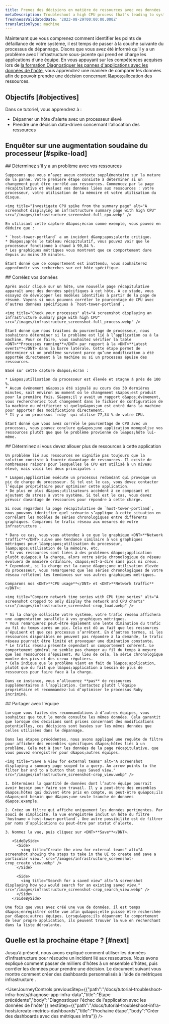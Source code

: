 ```yaml
---
title: Prenez des décisions en matière de ressources avec vos données
metaDescription: Troubleshoot a high CPU process that's leading to system outages.
freshnessValidatedDate: '2023-08-29T00:00:00.000Z'
translationType: machine
---
```


Maintenant que vous comprenez comment identifier les points de défaillance de votre système, il est temps de passer à la couche suivante du processus de dépannage. Disons que vous avez été informé qu’il y a un problème avec l’infrastructure sous-jacente qui prend en charge les applications d’une équipe. En vous appuyant sur les compétences acquises lors de [la formation Diagnostiquer les pannes d&apos;applications avec les données de l&apos;hôte](/docs/tutorial-diagnose-infra-bottlenecks/diagnose-app-infra-data), vous apprendrez une manière de comparer les données afin de pouvoir prendre une décision concernant l&amp;apos;allocation des ressources.

## Objectifs [#objectives]

Dans ce tutoriel, vous apprendrez à :

* Dépanner un hôte d&apos;alerte avec un processeur élevé
* Prendre une décision data-driven concernant l&apos;allocation des ressources

## Enquêter sur une augmentation soudaine du processeur [#spike-load]

<Steps>
  <Step>
    ## Déterminez s&apos;il y a un problème avec vos ressources

    Supposons que vous n’ayez aucun contexte supplémentaire sur la nature de la panne. Votre première étape consiste à déterminer si un changement peut être corrélé aux ressources. Commencez par la page récapitulative et évaluez vos données liées aux ressources : votre processeur, votre utilisation de la mémoire et votre utilisation du disque.

    <img title="Investigate CPU spike from the summary page" alt="A screenshot displaying an infrastructure summary page with high CPU" src="/images/infrastructure_screenshot-full_cpu.webp" />

    En utilisant cette capture d&apos;écran comme exemple, vous pouvez en déduire que :

    * `host-tower-portland` a un incident d&amp;apos;alerte critique.
    * D&apos;après le tableau récapitulatif, vous pouvez voir que le processeur fonctionne à chaud à 99,84 %.
    * Les graphiques métriques vous montrent que ce comportement dure depuis au moins 30 minutes.

    Étant donné que ce comportement est inattendu, vous souhaiterez approfondir vos recherches sur cet hôte spécifique.
  </Step>

  <Step>
    ## Corrélez vos données

    Après avoir cliqué sur un hôte, une nouvelle page récapitulative apparaît avec des données spécifiques à cet hôte. À ce stade, vous essayez de développer les modèles identifiés à partir de la page de résumé. Voyons si nous pouvons corréler le pourcentage de CPU avec d’autres données spécifiques à `host-tower-portland`.

    <img title="Check your processes" alt="A screenshot displaying an infrastructure summary page with high CPU" src="/images/infrastructure_screenshot-full_process.webp" />

    Étant donné que nous traitons du pourcentage de processeur, nous souhaitons déterminer si le problème est lié à l’application ou à la machine. Pour ce faire, vous souhaitez vérifier la table <DNT>**Processes running**</DNT> par rapport à la <DNT>**Latest events**</DNT> dans la barre latérale. Cette étape permet de déterminer si un problème survient parce qu’une modification a été apportée directement à la machine ou si un processus épuise des ressources.

    Basé sur cette capture d&apos;écran :

    * L&apos;utilisation du processeur est élevée et stagne à près de 100 %.
    * Aucun événement n&apos;a été signalé au cours des 30 dernières minutes, soit environ au moment où le changement s&apos;est produit pour la première fois. S&apos;il y avait un rapport d&apos;événement, vous rechercheriez tout changement dans le fichier de configuration de la machine ou vérifieriez si quelqu&apos;un est entré dans la machine pour apporter des modifications directement.
    * Il y a un processus `ruby` qui utilise 77,34 % de votre CPU.

    Étant donné que vous avez corrélé le pourcentage de CPU avec un processus, vous pouvez conclure qu&apos;une application monopolise vos ressources plutôt que que le problème provienne de l&apos;hôte lui-même.
  </Step>

  <Step>
    ## Déterminez si vous devez allouer plus de ressources à cette application

    Un problème lié aux ressources ne signifie pas toujours que la solution consiste à fournir davantage de ressources. Il existe de nombreuses raisons pour lesquelles le CPU est utilisé à un niveau élevé, mais voici les deux principales :

    * L&apos;application exécute un processus redondant qui provoque un pic de charge du processeur. Si tel est le cas, vous devez contacter l’équipe propriétaire pour optimiser cette application.
    * De plus en plus d&apos;utilisateurs accèdent à ce composant et ajoutent du stress à votre système. Si tel est le cas, vous devez prévoir davantage de ressources pour répondre à cette charge.

    Si nous regardons la page récapitulative de `host-tower-portland`, nous pouvons identifier quel scénario s’applique à cette situation en corrélant les modèles de séries chronologiques entre différents graphiques. Comparons le trafic réseau aux mesures de votre infrastructure .

    * Dans ce cas, vous vous attendez à ce que le graphique <DNT>**Network traffic**</DNT> suive une tendance similaire à vos graphiques métriques pour l&amp;apos;utilisation du processeur, l&amp;apos;utilisation de la mémoire, etc.
    * Si vos ressources sont liées à des problèmes d&apos;application plutôt qu&apos;à la charge, alors votre série chronologique de réseau évoluera de manière ordinaire, c&apos;est-à-dire sans pics ni creux.
    * Cependant, si la charge est la cause d&apos;une utilisation élevée du processeur, vous remarquerez que les séries chronologiques de votre réseau reflètent les tendances sur vos autres graphiques métriques.

    Comparons nos <DNT>**CPU usage**</DNT> et <DNT>**Network traffic**</DNT>:

    <img title="Compare network time series with CPU time series" alt="A screenshot cropped to only display the network and CPU charts" src="/images/infrastructure_screenshot-crop_load.webp" />

    * Si la charge sollicite votre système, votre trafic réseau affichera une augmentation parallèle à vos graphiques métriques.
    * Vous remarquerez peut-être également une lente diminution du trafic au fil du temps après un pic. Cela est dû au fait que les ressources s’épuisent et que ces processus s’arrêtent. En d’autres termes, si les ressources disponibles ne peuvent pas répondre à la demande, le trafic réseau pourrait être limité et provoquer une diminution constante.
    * Le trafic réseau présente cependant un comportement cohérent. Le comportement général ne semble pas changer au fil du temps à mesure que les ressources s’épuisent. Au lieu de cela, la série chronologique montre des pics et des creux réguliers.
    * Cela indique que le problème vient en fait de l&apos;application, plutôt que du fait que l&apos;application a besoin de plus de ressources pour faire face à la charge.

    Dans ce instance, vous n’allouerez **pas** de ressources supplémentaires à l’application. Contactez plutôt l’équipe propriétaire et recommandez-lui d’optimiser le processus Ruby incriminé.
  </Step>

  <Step>
    ## Partager avec l&apos;équipe

    Lorsque vous faites des recommandations à d’autres équipes, vous souhaitez que tout le monde consulte les mêmes données. Cela garantit que lorsque des décisions sont prises concernant des modifications potentielles, ces décisions sont basées sur les mêmes données que celles utilisées dans le dépannage.

    Dans les étapes précédentes, nous avons appliqué une requête de filtre pour afficher des ensembles spécifiques d&apos;hôtes liés à un problème. Cela met à jour les données de la page récapitulative, que vous pouvez enregistrer pour d&apos;autres équipes.

    <img title="Save a view for external teams" alt="A screenshot displaying a summary page scoped to a query. An arrow points to the filter bar and to a button that says Saved view." src="/images/infrastructure_screenshot-crop_view.webp" />

    1. Déterminez la quantité de données dont l’autre équipe pourrait avoir besoin pour faire son travail. Il y a peut-être des ensembles d&apos;hôtes qui doivent être pris en compte, ou peut-être qu&apos;ils n&apos;ont besoin que d&apos;une seule tranche de données d&apos;exemple.

    2. Créez un filtre qui affiche uniquement les données pertinentes. Par souci de simplicité, la vue enregistrée inclut un hôte du filtre `hostname = host-tower-portland`. Une autre possibilité est de filtrer par noms d’applications ou peut-être par statut d’alerte.

    3. Nommez la vue, puis cliquez sur <DNT>**Save**</DNT>.

       <SideBySide>
         <Side>
           <img title="Create the view for external teams" alt="A screenshot showing the steps to take in the UI to create and save a particular view." src="/images/infrastructure_screenshot-crop_create_view.webp" />
         </Side>

         <Side>
           <img title="Search for a saved view" alt="A screenshot displaying how you would search for an existing saved view." src="/images/infrastructure_screenshot-crop_search_view.webp" />
         </Side>
       </SideBySide>

    Une fois que vous avez créé une vue de données, il est temps d&apos;enregistrer cette vue afin qu&apos;elle puisse être recherchée par d&apos;autres équipes. Lorsqu&apos;ils dépannent le comportement de leur propre application, ils peuvent trouver la vue en recherchant dans la liste déroulante.
  </Step>
</Steps>

## Quelle est la prochaine étape ? [#next]

Jusqu’à présent, nous avons expliqué comment utiliser les données d’infrastructure pour résoudre un incident lié aux ressources. Nous avons expliqué comment passer de milliers d&apos;hôtes à un ensemble d&apos;hôtes, puis corréler les données pour prendre une décision. Le document suivant vous montre comment créer des dashboards personnalisés à l&apos;aide de métriques infrastructure .

<UserJourneyControls previousStep={{"path":"/docs/tutorial-troubleshoot-infra-hosts/diagnose-app-infra-data","title":"Étape précédente","body":"Diagnostiquer l'échec de l'application avec les données de l'hôte"}} nextStep={{"path":"/docs/tutorial-troubleshoot-infra-hosts/create-metrics-dashboards","title":"Prochaine étape","body":"Créer des dashboards avec des métriques infra"}} />